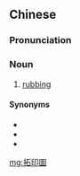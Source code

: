 {{also|拓印图}}
==Chinese==
{{zh-forms|s=拓印图|type=21}}

===Pronunciation===
{{zh-pron
|m=tàyìntú
|cat=n
}}

===Noun===
{{zh-noun}}

# [[rubbing]] {{gloss|of an inscription}}

====Synonyms====
* {{zh-l|拓本}}
* {{zh-l|拓片}}
* {{zh-l|拓印}}

[[mg:拓印圖]]